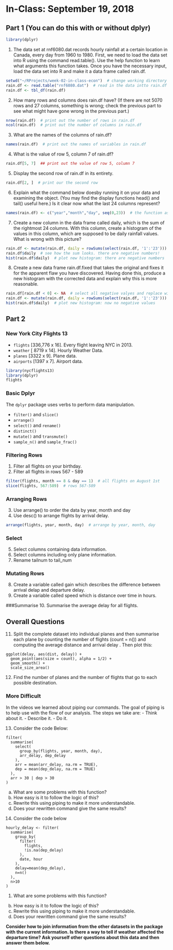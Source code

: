 # In-Class: September 19, 2018


## Part 1 (You can do this with or without dplyr)
```r
library(dplyr)
```

1. The data set at rnf6080.dat records hourly rainfall at a certain location in Canada, every day from 1960 to 1980. First, we need to load the data set into R using the command read.table(). Use the help function to learn what arguments this function takes. Once you have the necessary input, load the data set into R and make it a data frame called rain.df.
```r
setwd("~/RProjects/week-02-in-class-econ")  # change working directory to the current folder
rain.df <- read.table("rnf6080.dat")  # read in the data intto rain.df dataframe
rain.df <- tbl_df(rain.df)
```

2. How many rows and columns does rain.df have? (If there are not 5070 rows and 27 columns, something is wrong; check the previous part to see what might have gone wrong in the previous part.)
```r
nrow(rain.df)  # print out the number of rows in rain.df
ncol(rain.df)  # print out the number of columns in rain.df
```

3. What are the names of the columns of rain.df?
```r
names(rain.df)  # print out the names of variables in rain.df
```

4. What is the value of row 5, column 7 of rain.df?
```r
rain.df[5, 7]  ## print out the value of row 5, column 7
```

5. Display the second row of rain.df in its entirety.
```r
rain.df[2, ]  # print our the second row
```

6. Explain what the command below doesby running it on your data and examining the object. (You may find the display functions head() and tail() useful here.) Is it clear now what the last 24 columns represent?
```r
names(rain.df) <- c("year","month","day", seq(0,23))  # the function assigns the names to variables (year to first var, month to second, etc.) the last 24 columns are 24 hours
```

7. Create a new column in the data frame called daily, which is the sum of the rightmost 24 columns. With this column, create a histogram of the values in this column, which are supposed to be daily rainfall values. What is wrong with this picture?
```r
rain.df <- mutate(rain.df, daily = rowSums(select(rain.df, '1':'23')))  # select rows by their names, sum across row, add to the dataframe
rain.df$daily  # see how the sum looks. there are negative numbers!
hist(rain.df$daily)  # plot new histogram: there are negative numbers
```

8. Create a new data frame rain.df.fixed that takes the original and fixes it for the apparent flaw you have discovered. Having done this, produce a new histogram with the corrected data and explain why this is more reasonable.
```r
rain.df[rain.df < 0] <- NA  # select all negative valyes and replace with NA
rain.df <- mutate(rain.df, daily = rowSums(select(rain.df, '1':'23')))  # redo the daily summation
hist(rain.df$daily)  # plot new histogram: now no negative values
```

## Part 2
### New York City Flights 13

- `flights` [336,776 x 16]. Every flight leaving NYC in 2013.
- `weather` [ 8719 x 14]. Hourly Weather Data.
- `planes` [3322 x 9]. Plane data.
- `airports` [1397 x 7]. Airport data.


```r
library(nycflights13)
library(dplyr)
flights
```

### Basic Dplyr

The `dplyr` package uses verbs to perform data manipulation.

- `filter()` and `slice()`
- `arrange()`
- `select()` and `rename()`
- `distinct()`
- `mutate()` and `transmute()`
- `sample_n()` and `sample_frac()`

### Filtering Rows

1. Filter all flights on your birthday.
2. Filter all flights in rows 567 - 589
```r
filter(flights, month == 8 & day == 1)  # all flights on August 1st
slice(flights, 567:589)  # rows 567-589
```

### Arranging Rows
3. Use arrange() to order the data by year, month and day
4. Use desc() to arrange flights by arrival delay.
```r
arrange(flights, year, month, day)  # arrange by year, month, day
```

### Select
5. Select columns containing data information.
6. Select columns including only plane information.
7. Rename tailnum to tail_num


### Mutating Rows
8. Create a variable called gain which describes the difference between arrival delap and departure delay.
9. Create a variable called speed which is distance over time in hours.


###Summarise
10. Summarise the average delay for all flights.

## Overall Questions

11. Split the complete dataset into individual planes and then summarise each plane by counting the number of flights (count = n()) and computing the average distance and arrival delay . Then plot this:

```
ggplot(delay, aes(dist, delay)) +
  geom_point(aes(size = count), alpha = 1/2) +
  geom_smooth() +
  scale_size_area()
```
12. Find the number of planes and the number of flights that go to each possible destination.

### More Difficult

In the videos we learned about piping our commands. The goal of piping is to help use with the flow of our analysis. The steps we take are:
- Think about it. 
- Describe it. 
- Do it.

13. Consider the code Below:

```
filter(
  summarise(
    select(
      group_by(flights, year, month, day),
      arr_delay, dep_delay
    ),
    arr = mean(arr_delay, na.rm = TRUE),
    dep = mean(dep_delay, na.rm = TRUE)
  ),
  arr > 30 | dep > 30
)
```

a. What are some problems with this function?
b. How easy is it to follow the logic of this?
c. Rewrite this using piping to make it more understandable.
d. Does your rewritten command give the same results?

14. Consider the code below

```
hourly_delay <- filter(
  summarise(
    group_by(
      filter(
        flights, 
        !is.na(dep_delay)
      ),
      date, hour
    ),
    delay=mean(dep_delay),
    n=n()
  ),
  n>10
)
```

1. What are some problems with this function?
b. How easy is it to follow the logic of this?
c. Rewrite this using piping to make it more understandable.
d. Does your rewritten command give the same results?


**Consider how to join information from the other datasets in the package with the current information. Is there a way to tell if weather affected the departure time? Ask yourself other questions about this data and then answer them below.**